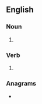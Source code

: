 ==English==

===Noun===
{{head|en|noun plural form}}

# {{plural of|plait|lang=en}}

===Verb===
{{head|en|verb form}}

# {{en-third-person singular of|plait}}

===Anagrams===
* {{anagrams|en|atslip|pastil|spital}}